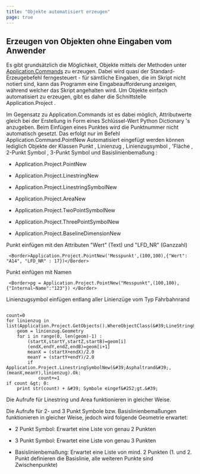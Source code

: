 ```yaml
---
title: "Objekte automatisiert erzeugen"
page: true
---
```

## Erzeugen von Objekten ohne Eingaben vom Anwender

Es gibt grunds&#228;tzlich die M&#246;glichkeit, Objekte mittels der Methoden unter [Application.Commands](../schnittstellen/commands)
 zu erzeugen.
Dabei wird quasi der Standard-Erzeugebefehl ferngesteuert - f&#252;r s&#228;mtliche Eingaben, die im Skript nicht notiert sind, kann das Programm eine Eingabeaufforderung anzeigen, w&#228;hrend welcher das Skript angehalten wird.
Um Objekte einfach automatisiert zu erzeugen, gibt es daher die Schnittstelle  <Italic>  <Bold> Application.Project </Bold>  </Italic> .

<Success>
Im Gegensatz zu  <Italic> Application.Commands </Italic>  ist es dabei m&#246;glich, Attributwerte gleich bei der Erstellung in Form eines Schl&#252;ssel-Wert  <Italic> Python Dictionary </Italic> &#39;s anzugeben.
</Success>

<Success>
Beim Einf&#252;gen eines Punktes wird die Punktnummer nicht automatisch gesetzt. Das erfolgt nur im Befehl Application.Command.PointNew
</Success>

<Warning>
Automatisiert eingef&#252;gt werden k&#246;nnen lediglich Objekte der Klassen  <Italic> Punkt </Italic> ,  <Italic> Linienzug </Italic> ,  <Italic> Linienzugsymbol </Italic> ,  <Italic> &#39;Fl&#228;che </Italic> ,  <Italic> 2-Punkt Symbol </Italic> , <Italic> 3-Punkt Symbol </Italic>  und  <Italic> Basislinienbema&#223;ung </Italic> :

-  Application.Project.PointNew


-  Application.Project.LinestringNew


- Application.Project.LinestringSymbolNew


-  Application.Project.AreaNew


-  Application.Project.TwoPointSymbolNew


-  Application.Project.ThreePointSymbolNew


-  Application.Project.BaselineDimensionNew




</Warning>

 <Bold> Punkt einf&#252;gen </Bold>  mit den Attributen &quot;Wert&quot; (Text) und &quot;LFD_NR&quot; (Ganzzahl)

```
 <Border>Application.Project.PointNew('Messpunkt',(100,100),{"Wert": "A14", "LFD_NR" : 17})</Border> 
```


 <Bold> Punkt einf&#252;gen </Bold>  mit Namen

```
 <Border>pg = Application.Project.PointNew("Messpunkt",(100,100), {"Internal~Name":"123"}) </Border> 

```


 <Bold> Linienzugsymbol einf&#252;gen </Bold>  entlang aller Linienz&#252;ge vom Typ  <Italic> Fahrbahnrand </Italic> 

```

count=0
for linienzug in list(Application.Project.GetObjects().WhereObjectClass(&#39;LineString&#39;).WhereObjectType(&#39;Fahrbahnrand&#39;)):
    geom = linienzug.Geometry
    for i in range(0, len(geom)-1) :
        (startX,startY,startZ,startB)=geom[i]
        (endX,endY,endZ,endB)=geom[i+1]
        meanX = (startX+endX)/2.0
        meanY = (startY+endY)/2.0
        if Application.Project.LinestringSymbolNew(&#39;Asphaltrand&#39;,(meanX,meanY),linienzug).Ok:
            count+=1
if count &gt; 0:
    print str(count) + &#39; Symbole eingef&#252;gt.&#39; 
```

Die Aufrufe f&#252;r  <Italic> Linestring </Italic>  und  <Italic> Area </Italic>  funktionieren in gleicher Weise.

Die Aufrufe f&#252;r 2- und 3 Punkt Symbole bzw. Basislinienbema&#223;ungen funktionieren in gleicher Weise, jedoch wird folgende Geometrie erwartet:

-  2 Punkt Symbol: Erwartet eine Liste von genau 2 Punkten

-  3 Punkt Symbol: Erwartet eine Liste von genau 3 Punkten

-  Basislinienbema&#223;ung: Erwartet eine Liste von mind. 2 Punkten (1. und 2. Punkt definieren die Basislinie, alle weiteren Punkte sind Zwischenpunkte)



